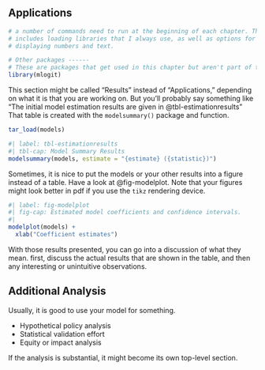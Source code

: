## Applications

```r
# a number of commands need to run at the beginning of each chapter. This
# includes loading libraries that I always use, as well as options for 
# displaying numbers and text.
```

```r
# Other packages ------
# These are packages that get used in this chapter but aren't part of the default set.
library(mlogit)
```

This section might be called "Results" instead of "Applications," depending on what it is that you are working on. But you'll probably say something like "The initial model estimation results are given in @tbl-estimationresults" That table is created with the `modelsummary()` package and function.

```r
tar_load(models)
```

```r
#| label: tbl-estimationresults
#| tbl-cap: Model Summary Results
modelsummary(models, estimate = "{estimate} ({statistic})")
```

Sometimes, it is nice to put the models or your other results into a figure instead
of a table. Have a look at @fig-modelplot. Note that your figures might look better
in pdf if you use the `tikz` rendering device.

```r
#| label: fig-modelplot
#| fig-cap: Estimated model coefficients and confidence intervals.
#| 
modelplot(models) +
  xlab("Coefficient estimates")
```


With those results presented, you can go into a discussion of what they mean. first, discuss the actual results that are shown in the table, and then any interesting or unintuitive observations.


## Additional Analysis

Usually, it is good to use your model for something.

-   Hypothetical policy analysis
-   Statistical validation effort
-   Equity or impact analysis

If the analysis is substantial, it might become its own top-level section.

